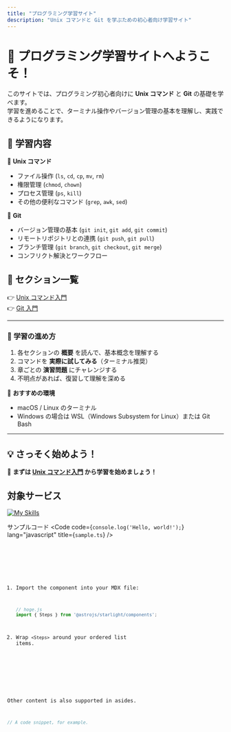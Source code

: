 ```yaml
---
title: "プログラミング学習サイト"
description: "Unix コマンドと Git を学ぶための初心者向け学習サイト"
---
```


# 🌟 プログラミング学習サイトへようこそ！

このサイトでは、プログラミング初心者向けに **Unix コマンド** と **Git** の基礎を学べます。  
学習を進めることで、ターミナル操作やバージョン管理の基本を理解し、実践できるようになります。

## 🚀 学習内容
🔹 **Unix コマンド**  
- ファイル操作 (`ls`, `cd`, `cp`, `mv`, `rm`)
- 権限管理 (`chmod`, `chown`)
- プロセス管理 (`ps`, `kill`)
- その他の便利なコマンド (`grep`, `awk`, `sed`)

🔹 **Git**
- バージョン管理の基本 (`git init`, `git add`, `git commit`)
- リモートリポジトリとの連携 (`git push`, `git pull`)
- ブランチ管理 (`git branch`, `git checkout`, `git merge`)
- コンフリクト解決とワークフロー

## 📖 セクション一覧
👉 [Unix コマンド入門](./unix/)  
👉 [Git 入門](./git/)  

---

### 🎯 **学習の進め方**
1. 各セクションの **概要** を読んで、基本概念を理解する
2. コマンドを **実際に試してみる**（ターミナル推奨）
3. 章ごとの **演習問題** にチャレンジする
4. 不明点があれば、復習して理解を深める

📌 **おすすめの環境**
- macOS / Linux のターミナル
- Windows の場合は WSL（Windows Subsystem for Linux）または Git Bash

---

## 💡 **さっそく始めよう！**
🎯 **まずは [Unix コマンド入門](./unix/) から学習を始めましょう！**

## 対象サービス
[![My Skills](https://skillicons.dev/icons?i=ts,html,css,vscode,git,github,react,nodejs,express,docker,vite,mysql,firebase,aws)]()

サンプルコード
<Code code={`console.log('Hello, world!');`} lang="javascript" title={`sample.ts`} />


<Code code={exampleCode} lang="js" title={fileName} mark={highlights} />

<Steps>

1. Import the component into your MDX file:

   ```js
   // hoge.js
   import { Steps } from '@astrojs/starlight/components';
   ```

2. Wrap `<Steps>` around your ordered list items.

</Steps>

<Aside type="tip">

Other content is also supported in asides.

```js
// A code snippet, for example.
```

</Aside>

